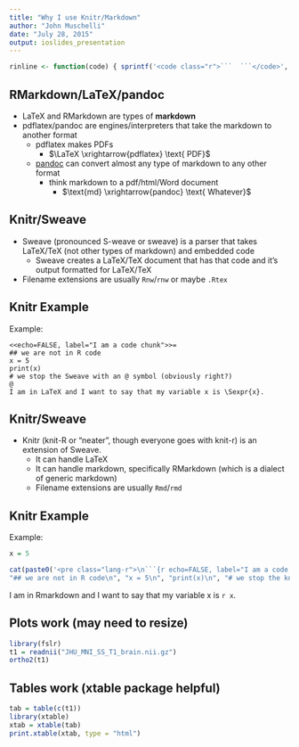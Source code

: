 ```yaml
---
title: "Why I use Knitr/Markdown"
author: "John Muschelli"
date: "July 28, 2015"
output: ioslides_presentation
---
```


```r
rinline <- function(code) { sprintf('<code class="r">```  ```</code>', code) }
```
## RMarkdown/LaTeX/pandoc


- LaTeX and RMarkdown are types of **markdown**
- pdflatex/pandoc are engines/interpreters that take the markdown to another format
  - pdflatex makes PDFs 
    - $\LaTeX \xrightarrow{pdflatex} \text{ PDF}$
  - [pandoc](http://pandoc.org/) can convert almost any type of markdown to any other format
    - think markdown to a pdf/html/Word document
      - $\text{md} \xrightarrow{pandoc} \text{ Whatever}$


## Knitr/Sweave

- Sweave (pronounced S-weave or sweave) is a parser that takes LaTeX/TeX (not other types of markdown) and embedded code
  - Sweave creates a LaTeX/TeX document that has that code and it's output formatted for LaTeX/TeX
- Filename extensions are usually `Rnw`/`rnw` or maybe `.Rtex`

## Knitr Example

Example:
```
<<echo=FALSE, label="I am a code chunk">>=
## we are not in R code
x = 5
print(x)
# we stop the Sweave with an @ symbol (obviously right?)
@
I am in LaTeX and I want to say that my variable x is \Sexpr{x}.
```

## Knitr/Sweave

- Knitr (knit-R or "neater", though everyone goes with knit-r) is an extension of Sweave.
  - It can handle LaTeX
  - It can handle markdown, specifically RMarkdown (which is a dialect of generic markdown)
  - Filename extensions are usually `Rmd`/`rmd` 
  

## Knitr Example

Example:
```r
x = 5 
```

```r
cat(paste0('<pre class="lang-r">\n```{r echo=FALSE, label="I am a code chunk"}\n', 
"## we are not in R code\n", "x = 5\n", "print(x)\n", "# we stop the knitr with 3 backticks \n```\n</pre>"))
```

I am in Rmarkdown and I want to say that my variable x is `r x`.

## Plots work (may need to resize)

```r
library(fslr)
t1 = readnii("JHU_MNI_SS_T1_brain.nii.gz")
ortho2(t1)
```



## Tables work (xtable package helpful)

```r
tab = table(c(t1))
library(xtable)
xtab = xtable(tab)
print.xtable(xtab, type = "html")
```

